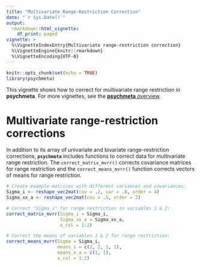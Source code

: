 ```yaml
---
title: "Multivariate Range-Restriction Correction"
date: "`r Sys.Date()`"
output: 
  rmarkdown::html_vignette:
    df_print: paged
vignette: >
  %\VignetteIndexEntry{Multivariate range-restriction correction}
  %\VignetteEngine{knitr::rmarkdown}
  %\VignetteEncoding{UTF-8}
---
```


```r
knitr::opts_chunk$set(echo = TRUE)
library(psychmeta)
```

This vignette shows how to correct for multivariate range restriction in 
**psychmeta**.
For more vignettes, see the [**psychmeta** overview](overview.html).

# Multivariate range-restriction corrections
In addition to its array of univariate and bivariate range-restriction corrections, **`psychmeta`** includes functions to correct data for multivariate range restriction. The `correct_matrix_mvrr()` corrects covariance matrices for range restriction and the `correct_means_mvrr()` function corrects vectors of means for range restriction.
```r
# Create example matrices with different variances and covariances:
Sigma_i <- reshape_vec2mat(cov = .2, var = .8, order = 4)
Sigma_xx_a <- reshape_vec2mat(cov = .5, order = 2)

# Correct "Sigma_i" for range restriction in variables 1 & 2:
correct_matrix_mvrr(Sigma_i = Sigma_i,
                    Sigma_xx_a = Sigma_xx_a,
                    x_col = 1:2)

# Correct the means of variables 1 & 2 for range restriction:
correct_means_mvrr(Sigma = Sigma_i,
                   means_i = c(2, 2, 1, 1),
                   means_x_a = c(1, 1),
                   x_col = 1:2)
```

